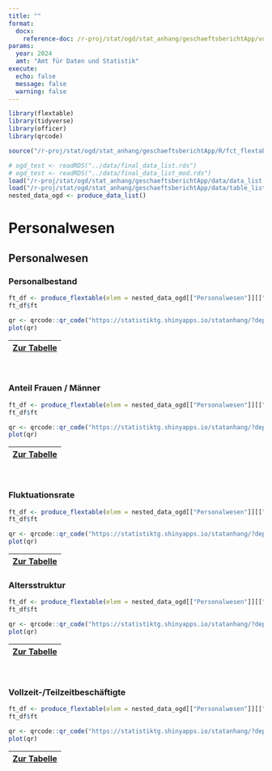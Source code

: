 ```yaml
---
title: ""
format:
  docx:
    reference-doc: /r-proj/stat/ogd/stat_anhang/geschaeftsberichtApp/vorlagen//vorlage_word2.docx
params:
  year: 2024
  amt: "Amt für Daten und Statistik"
execute:
  echo: false
  message: false
  warning: false
---
```


```r
library(flextable)
library(tidyverse)
library(officer)
library(qrcode)

source("/r-proj/stat/ogd/stat_anhang/geschaeftsberichtApp/R/fct_flextable_full.R")

# ogd_test <- readRDS("../data/final_data_list.rds")
# ogd_test <- readRDS("../data/final_data_list_mod.rds")
load("/r-proj/stat/ogd/stat_anhang/geschaeftsberichtApp/data/data_list.rda")
load("/r-proj/stat/ogd/stat_anhang/geschaeftsberichtApp/data/table_list.rda")
nested_data_ogd <- produce_data_list()

```

# Personalwesen

## Personalwesen

### Personalbestand

```r
ft_df <- produce_flextable(elem = nested_data_ogd[["Personalwesen"]][["Personalwesen"]][["Personalbestand"]], year = "2024")
ft_df$ft
```

```r
qr <- qrcode::qr_code("https://statistiktg.shinyapps.io/statanhang/?dept=Personalwesen&amt=Personalwesen&table=Personalbestand&year=2024")
plot(qr)
```
| [Zur Tabelle](https://statistiktg.shinyapps.io/statanhang/?dept=Personalwesen&amt=Personalwesen&table=Personalbestand&year=2024) |
|:--:|

\


### Anteil Frauen / Männer

```r
ft_df <- produce_flextable(elem = nested_data_ogd[["Personalwesen"]][["Personalwesen"]][["Anteil Frauen / Männer"]], year = "2024")
ft_df$ft
```

```r
qr <- qrcode::qr_code("https://statistiktg.shinyapps.io/statanhang/?dept=Personalwesen&amt=Personalwesen&table=Anteil%20Frauen%20/%20M%C3%A4nner&year=2024")
plot(qr)
```
| [Zur Tabelle](https://statistiktg.shinyapps.io/statanhang/?dept=Personalwesen&amt=Personalwesen&table=Anteil%20Frauen%20/%20M%C3%A4nner&year=2024) |
|:--:|

\


### Fluktuationsrate

```r
ft_df <- produce_flextable(elem = nested_data_ogd[["Personalwesen"]][["Personalwesen"]][["Fluktuationsrate"]], year = "2024")
ft_df$ft
```

```r
qr <- qrcode::qr_code("https://statistiktg.shinyapps.io/statanhang/?dept=Personalwesen&amt=Personalwesen&table=Fluktuationsrate&year=2024")
plot(qr)
```
| [Zur Tabelle](https://statistiktg.shinyapps.io/statanhang/?dept=Personalwesen&amt=Personalwesen&table=Fluktuationsrate&year=2024) |
|:--:|

\newpage


### Altersstruktur

```r
ft_df <- produce_flextable(elem = nested_data_ogd[["Personalwesen"]][["Personalwesen"]][["Altersstruktur"]], year = "2024")
ft_df$ft
```

```r
qr <- qrcode::qr_code("https://statistiktg.shinyapps.io/statanhang/?dept=Personalwesen&amt=Personalwesen&table=Altersstruktur&year=2024")
plot(qr)
```
| [Zur Tabelle](https://statistiktg.shinyapps.io/statanhang/?dept=Personalwesen&amt=Personalwesen&table=Altersstruktur&year=2024) |
|:--:|

\


### Vollzeit-/Teilzeitbeschäftigte

```r
ft_df <- produce_flextable(elem = nested_data_ogd[["Personalwesen"]][["Personalwesen"]][["Vollzeit-/Teilzeitbeschäftigte"]], year = "2024")
ft_df$ft
```

```r
qr <- qrcode::qr_code("https://statistiktg.shinyapps.io/statanhang/?dept=Personalwesen&amt=Personalwesen&table=Vollzeit-/Teilzeitbesch%C3%A4ftigte&year=2024")
plot(qr)
```
| [Zur Tabelle](https://statistiktg.shinyapps.io/statanhang/?dept=Personalwesen&amt=Personalwesen&table=Vollzeit-/Teilzeitbesch%C3%A4ftigte&year=2024) |
|:--:|

\

